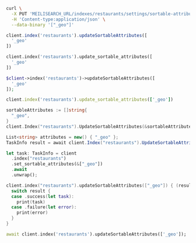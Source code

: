 <CodeGroup>

```bash cURL
curl \
  -X PUT 'MEILISEARCH_URL/indexes/restaurants/settings/sortable-attributes' \
  -H 'Content-type:application/json' \
  --data-binary '["_geo"]'
```

```javascript JS
client.index('restaurants').updateSortableAttributes([
  '_geo'
])
```

```python Python
client.index('restaurants').update_sortable_attributes([
  '_geo'
])
```

```php PHP
$client->index('restaurants')->updateSortableAttributes([
  '_geo'
]);
```

```ruby Ruby
client.index('restaurants').update_sortable_attributes(['_geo'])
```

```go Go
sortableAttributes := []string{
  "_geo",
}
client.Index("restaurants").UpdateSortableAttributes(&sortableAttributes)
```

```csharp C#
List<string> attributes = new() { "_geo" };
TaskInfo result = await client.Index("restaurants").UpdateSortableAttributesAsync(attributes);
```

```rust Rust
let task: TaskInfo = client
  .index("restaurants")
  .set_sortable_attributes(&["_geo"])
  .await
  .unwrap();
```

```swift Swift
client.index("restaurants").updateSortableAttributes(["_geo"]) { (result) in
  switch result {
  case .success(let task):
    print(task)
  case .failure(let error):
    print(error)
  }
}
```

```dart Dart
await client.index('restaurants').updateSortableAttributes(['_geo']);
```
</CodeGroup>